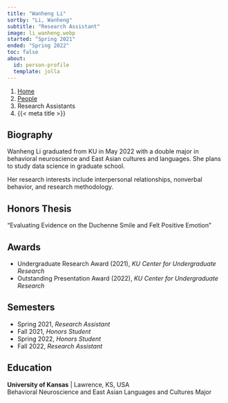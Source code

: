 ```yaml
---
title: "Wanheng Li"
sortby: "Li, Wanheng"
subtitle: "Research Assistant"
image: li_wanheng.webp
started: "Spring 2021"
ended: "Spring 2022"
toc: false
about:
  id: person-profile
  template: jolla
---
```


```{=html}
<nav aria-label="breadcrumb">
  <ol class="breadcrumb">
    <li class="breadcrumb-item"><a href="../../index.html">Home</a></li>
    <li class="breadcrumb-item"><a href="../../people.html">People</a></li>
    <li class="breadcrumb-item active">Research Assistants</li>
    <li class="breadcrumb-item active" aria-current="page">{{< meta title >}}</li>
  </ol>
</nav>
```

:::{#person-profile}
## Biography
Wanheng Li graduated from KU in May 2022 with a double major in behavioral neuroscience and East Asian cultures and languages. She plans to study data science in graduate school.

Her research interests include interpersonal relationships, nonverbal behavior, and research methodology.

## Honors Thesis

"Evaluating Evidence on the Duchenne Smile and Felt Positive Emotion"

## Awards

- Undergraduate Research Award (2021), *KU Center for Undergraduate Research*
- Outstanding Presentation Award (2022), *KU Center for Undergraduate Research*

## Semesters

- Spring 2021, *Research Assistant*
- Fall 2021, *Honors Student*
- Spring 2022, *Honors Student*
- Fall 2022, *Research Assistant*

## Education

**University of Kansas** | Lawrence, KS, USA<br />
Behavioral Neuroscience and East Asian Languages and Cultures Major
:::
